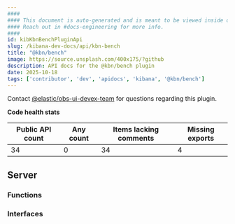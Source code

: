 ```yaml
---
####
#### This document is auto-generated and is meant to be viewed inside our experimental, new docs system.
#### Reach out in #docs-engineering for more info.
####
id: kibKbnBenchPluginApi
slug: /kibana-dev-docs/api/kbn-bench
title: "@kbn/bench"
image: https://source.unsplash.com/400x175/?github
description: API docs for the @kbn/bench plugin
date: 2025-10-18
tags: ['contributor', 'dev', 'apidocs', 'kibana', '@kbn/bench']
---
```




Contact [@elastic/obs-ui-devex-team](https://github.com/orgs/elastic/teams/obs-ui-devex-team) for questions regarding this plugin.

**Code health stats**

| Public API count  | Any count | Items lacking comments | Missing exports |
|-------------------|-----------|------------------------|-----------------|
| 34 | 0 | 34 | 4 |

## Server

### Functions
<DocDefinitionList data={kbnBenchObj.server.functions}/>

### Interfaces
<DocDefinitionList data={kbnBenchObj.server.interfaces}/>

